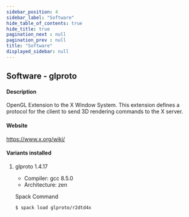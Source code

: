 ```yaml
---
sidebar_position: 4
sidebar_label: "Software"
hide_table_of_contents: true
hide_title: true
pagination_next : null
pagination_prev : null
title: "Software"
displayed_sidebar: null
---
```


## Software - glproto


#### Description
OpenGL Extension to the X Window System. This extension defines a protocol for the client to send 3D rendering commands to the X server.

#### Website
https://www.x.org/wiki/

#### Variants installed

1. glproto 1.4.17

    - Compiler: gcc 8.5.0
    - Architecture: zen

    Spack Command
    ```bash
    $ spack load glproto/r2dtd4x
    ```
